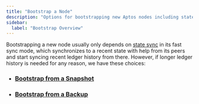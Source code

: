 ```yaml
---
title: "Bootstrap a Node"
description: "Options for bootstrapping new Aptos nodes including state sync fast mode, snapshot restoration, and backup recovery for accessing ledger history."
sidebar:
  label: "Bootstrap Overview"
---
```


Bootstrapping a new node usually only depends on [state sync](/network/nodes/configure/state-sync) in its fast sync mode, which synchronizes to a recent state with help from its peers and start syncing recent ledger history from there. However, if longer ledger history is needed for any reason, we have these choices:

- ### [Bootstrap from a Snapshot](/network/nodes/bootstrap-fullnode/bootstrap-fullnode)
- ### [Bootstrap from a Backup](/network/nodes/bootstrap-fullnode/aptos-db-restore)
